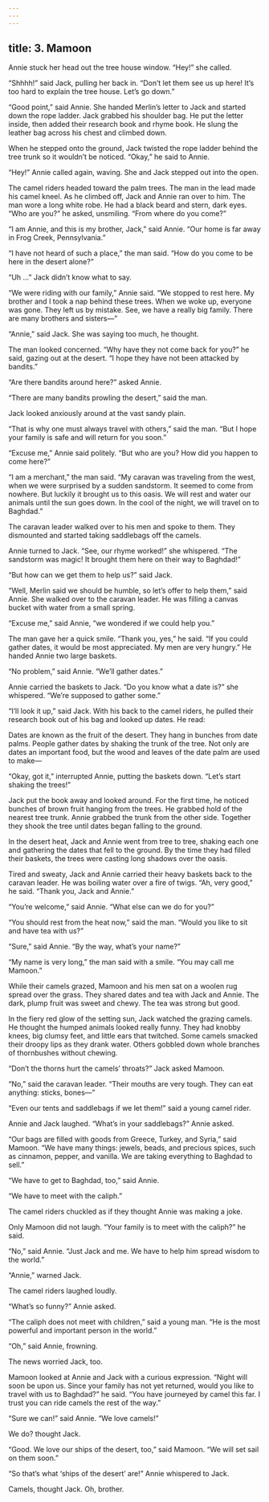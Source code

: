 ```yaml
---
---
---
```

title: 3. Mamoon
---



Annie stuck her head out the tree house window. “Hey!” she called.

“Shhhh!” said Jack, pulling her back in. “Don’t let them see us up here! It’s too hard to explain the tree house. Let’s go down.”

“Good point,” said Annie. She handed Merlin’s letter to Jack and started down the rope ladder. Jack grabbed his shoulder bag. He put the letter inside, then added their research book and rhyme book. He slung the leather bag across his chest and climbed down.

When he stepped onto the ground, Jack twisted the rope ladder behind the tree trunk so it wouldn’t be noticed. “Okay,” he said to Annie.

“Hey!” Annie called again, waving. She and Jack stepped out into the open.

The camel riders headed toward the palm trees. The man in the lead made his camel kneel. As he climbed off, Jack and Annie ran over to him. The man wore a long white robe. He had a black beard and stern, dark eyes. “Who are you?” he asked, unsmiling. “From where do you come?”

“I am Annie, and this is my brother, Jack,” said Annie. “Our home is far away in Frog Creek, Pennsylvania.”

“I have not heard of such a place,” the man said. “How do you come to be here in the desert alone?”

“Uh …” Jack didn’t know what to say.

“We were riding with our family,” Annie said. “We stopped to rest here. My brother and I took a nap behind these trees. When we woke up, everyone was gone. They left us by mistake. See, we have a really big family. There are many brothers and sisters—”

“Annie,” said Jack. She was saying too much, he thought.



The man looked concerned. “Why have they not come back for you?” he said, gazing out at the desert. “I hope they have not been attacked by bandits.”

“Are there bandits around here?” asked Annie.

“There are many bandits prowling the desert,” said the man.

Jack looked anxiously around at the vast sandy plain.

“That is why one must always travel with others,” said the man. “But I hope your family is safe and will return for you soon.”

“Excuse me,” Annie said politely. “But who are you? How did you happen to come here?”

“I am a merchant,” the man said. “My caravan was traveling from the west, when we were surprised by a sudden sandstorm. It seemed to come from nowhere. But luckily it brought us to this oasis. We will rest and water our animals until the sun goes down. In the cool of the night, we will travel on to Baghdad.”

The caravan leader walked over to his men and spoke to them. They dismounted and started taking saddlebags off the camels.

Annie turned to Jack. “See, our rhyme worked!” she whispered. “The sandstorm was magic! It brought them here on their way to Baghdad!”

“But how can we get them to help us?” said Jack.

“Well, Merlin said we should be humble, so let’s offer to help them,” said Annie. She walked over to the caravan leader. He was filling a canvas bucket with water from a small spring.

“Excuse me,” said Annie, “we wondered if we could help you.”

The man gave her a quick smile. “Thank you, yes,” he said. “If you could gather dates, it would be most appreciated. My men are very hungry.” He handed Annie two large baskets.

“No problem,” said Annie. “We’ll gather dates.”

Annie carried the baskets to Jack. “Do you know what a date is?” she whispered. “We’re supposed to gather some.”

“I’ll look it up,” said Jack. With his back to the camel riders, he pulled their research book out of his bag and looked up dates. He read:

Dates are known as the fruit of the desert. They hang in bunches from date palms. People gather dates by shaking the trunk of the tree. Not only are dates an important food, but the wood and leaves of the date palm are used to make—



“Okay, got it,” interrupted Annie, putting the baskets down. “Let’s start shaking the trees!”

Jack put the book away and looked around. For the first time, he noticed bunches of brown fruit hanging from the trees. He grabbed hold of the nearest tree trunk. Annie grabbed the trunk from the other side. Together they shook the tree until dates began falling to the ground.

In the desert heat, Jack and Annie went from tree to tree, shaking each one and gathering the dates that fell to the ground. By the time they had filled their baskets, the trees were casting long shadows over the oasis.



Tired and sweaty, Jack and Annie carried their heavy baskets back to the caravan leader. He was boiling water over a fire of twigs. “Ah, very good,” he said. “Thank you, Jack and Annie.”

“You’re welcome,” said Annie. “What else can we do for you?”

“You should rest from the heat now,” said the man. “Would you like to sit and have tea with us?”

“Sure,” said Annie. “By the way, what’s your name?”

“My name is very long,” the man said with a smile. “You may call me Mamoon.”

While their camels grazed, Mamoon and his men sat on a woolen rug spread over the grass. They shared dates and tea with Jack and Annie. The dark, plump fruit was sweet and chewy. The tea was strong but good.

In the fiery red glow of the setting sun, Jack watched the grazing camels. He thought the humped animals looked really funny. They had knobby knees, big clumsy feet, and little ears that twitched. Some camels smacked their droopy lips as they drank water. Others gobbled down whole branches of thornbushes without chewing.

“Don’t the thorns hurt the camels’ throats?” Jack asked Mamoon.

“No,” said the caravan leader. “Their mouths are very tough. They can eat anything: sticks, bones—”

“Even our tents and saddlebags if we let them!” said a young camel rider.

Annie and Jack laughed. “What’s in your saddlebags?” Annie asked.

“Our bags are filled with goods from Greece, Turkey, and Syria,” said Mamoon. “We have many things: jewels, beads, and precious spices, such as cinnamon, pepper, and vanilla. We are taking everything to Baghdad to sell.”

“We have to get to Baghdad, too,” said Annie.

“We have to meet with the caliph.”

The camel riders chuckled as if they thought Annie was making a joke.

Only Mamoon did not laugh. “Your family is to meet with the caliph?” he said.

“No,” said Annie. “Just Jack and me. We have to help him spread wisdom to the world.”

“Annie,” warned Jack.

The camel riders laughed loudly.

“What’s so funny?” Annie asked.

“The caliph does not meet with children,” said a young man. “He is the most powerful and important person in the world.”

“Oh,” said Annie, frowning.

The news worried Jack, too.

Mamoon looked at Annie and Jack with a curious expression. “Night will soon be upon us. Since your family has not yet returned, would you like to travel with us to Baghdad?” he said. “You have journeyed by camel this far. I trust you can ride camels the rest of the way.”

“Sure we can!” said Annie. “We love camels!”

We do? thought Jack.

“Good. We love our ships of the desert, too,” said Mamoon. “We will set sail on them soon.”

“So that’s what ‘ships of the desert’ are!” Annie whispered to Jack.

Camels, thought Jack. Oh, brother.